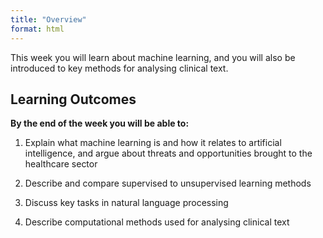 ```yaml
---
title: "Overview"
format: html
---
```


This week you will learn about machine learning, and you will also be introduced to key methods for analysing clinical text.

## **Learning Outcomes**

**By the end of the week you will be able to:**

1.  Explain what machine learning is and how it relates to artificial intelligence, and argue about threats and opportunities brought to the healthcare sector

2.  Describe and compare supervised to unsupervised learning methods

3.  Discuss key tasks in natural language processing

4.  Describe computational methods used for analysing clinical text
